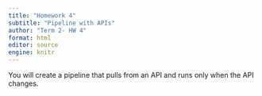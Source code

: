 ```yaml
---
title: "Homework 4"
subtitle: "Pipeline with APIs"
author: "Term 2- HW 4"
format: html
editor: source
engine: knitr
---
```


You will create a pipeline that pulls from an API and runs only when the API changes.

